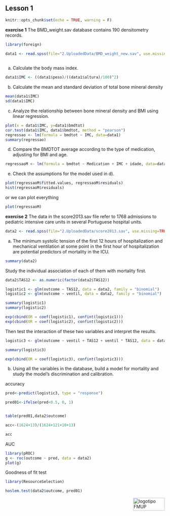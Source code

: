 ## Lesson 1

```r
knitr::opts_chunk$set(echo = TRUE, warning = F)
```

**exercise 1**
The BMD_weight.sav database contains 190 densitometry records. 

```r
library(foreign)

data1 <- read.spss(file="2.UploadedData/BMD_weight_new.sav", use.missing=TRUE)
	
```

a) Calculate the body mass index.	
```r
data1$IMC <- ((data1$peso)/((data1$altura)/100)^2) 
```

b) Calculate the mean and standard deviation of total bone mineral density
```r
mean(data1$IMC)
sd(data1$IMC)
```


c) Analyze the relationship between bone mineral density and BMI using linear regression.
```r
plot(x = data1$IMC, y=data1$bmdtot)
cor.test(data1$IMC, data1$bmdtot, method = "pearson")
regressao <- lm(formula = bmdtot ~ IMC, data=data1)
summary(regressao)
```

d) Compare the BMDTOT average according to the type of medication, adjusting for BMI and age.
```r
regressaoM <- lm(formula = bmdtot ~ Medication + IMC + idade, data=data1)
```

e) Check the assumptions for the model used in d).
```r
plot(regressaoM$fitted.values, regressaoM$residuals)
hist(regressaoM$residuals)
```

or we can plot everything
```r
plot(regressaoM)
```


**exercise 2**
The data in the score2013.sav file refer to 1768 admissions to pediatric intensive
care units in several Portuguese hospital units.

```r
data2 <- read.spss(file="2.UploadedData/score2013.sav", use.missing=TRUE)
```

a) The minimum systolic tension of the first 12 hours of hospitalization and mechanical ventilation at some point in the first hour of hospitalization are potential predictors of mortality in the ICU. 

```r
summary(data2)

```

Study the individual association of each of them with mortality first. 
```r
data2$TAS12 <- as.numeric(factor(data2$TAS12))

logistic1 <- glm(outcome ~ TAS12, data = data2, family = "binomial")
logistic2 <- glm(outcome ~ ventil, data = data2, family = "binomial")

summary(logistic1)
summary(logistic2)

exp(cbind(OR = coef(logistic1), confint(logistic1)))
exp(cbind(OR = coef(logistic2), confint(logistic2)))
```

Then test the interaction of these two variables and interpret the results.	
```r
logistic3 <- glm(outcome ~ ventil + TAS12 + ventil * TAS12, data = data2, family = "binomial")

summary(logistic3)

exp(cbind(OR = coef(logistic3), confint(logistic3)))
```

b) Using all the variables in the database, build a model for mortality and study the model's discrimination and calibration. 

accuracy

```r
pred<-predict(logistic3, type = "response")

pred01<-ifelse(pred<0.5, 0, 1)


table(pred01,data2$outcome)

acc<-(1624+13)/(1624+121+10+13)

acc
```

AUC
```r
library(pROC)
g <- roc(outcome ~ pred, data = data2)
plot(g)
```


Goodness of fit test

```r
library(ResourceSelection)

hoslem.test(data2$outcome, pred01)
```

<img src="images/logoFMUP.png" alt="logotipo FMUP" style="width:100px;height:40px;" align="right">